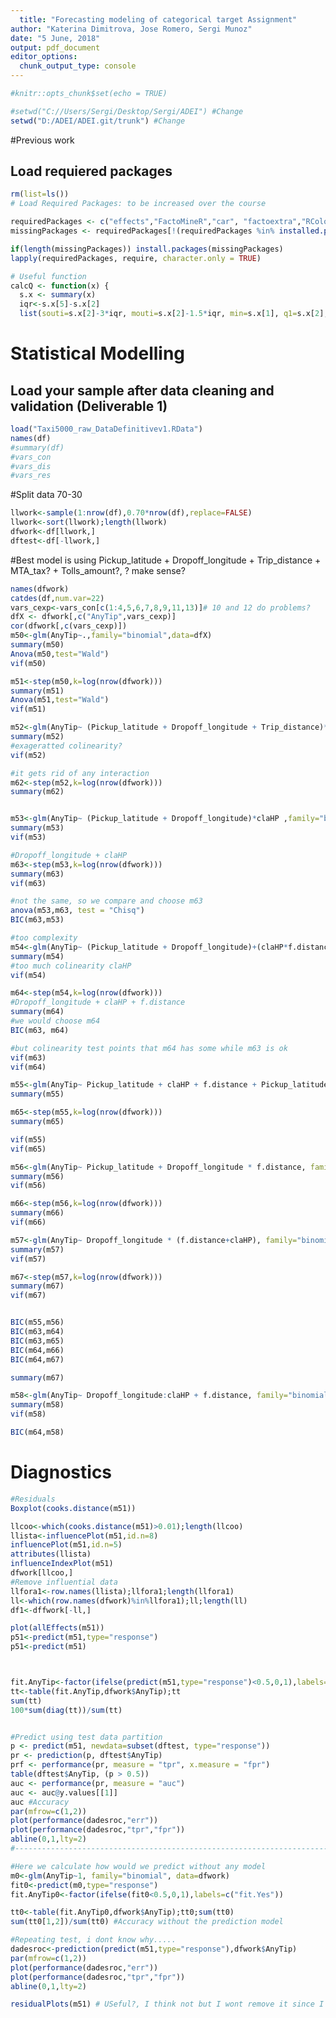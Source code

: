---
  title: "Forecasting modeling of categorical target Assignment"
author: "Katerina Dimitrova, Jose Romero, Sergi Munoz"
date: "5 June, 2018"
output: pdf_document
editor_options: 
  chunk_output_type: console
---
  
  ```{r setup, include=FALSE}
#knitr::opts_chunk$set(echo = TRUE)
```

```{r,include=FALSE}
#setwd("C://Users/Sergi/Desktop/Sergi/ADEI") #Change 
setwd("D:/ADEI/ADEI.git/trunk") #Change

```

#Previous work

## Load requiered packages

```{r, echo=FALSE, include=FALSE}
rm(list=ls())
# Load Required Packages: to be increased over the course

requiredPackages <- c("effects","FactoMineR","car", "factoextra","RColorBrewer","ggplot2","missMDA","mvoutlier","dplyr","caret", "ggmap","ggthemes","knitr","MVA", "ROCR")
missingPackages <- requiredPackages[!(requiredPackages %in% installed.packages()[,"Package"])]

if(length(missingPackages)) install.packages(missingPackages)
lapply(requiredPackages, require, character.only = TRUE)

# Useful function
calcQ <- function(x) {
  s.x <- summary(x)
  iqr<-s.x[5]-s.x[2]
  list(souti=s.x[2]-3*iqr, mouti=s.x[2]-1.5*iqr, min=s.x[1], q1=s.x[2], q2=s.x[3],        q3=s.x[5], max=s.x[6], mouts=s.x[5]+1.5*iqr, souts=s.x[5]+3*iqr ) }

```

# Statistical Modelling

## Load your sample after data cleaning and validation (Deliverable 1)


```{r}
load("Taxi5000_raw_DataDefinitivev1.RData")
names(df)
#summary(df)
#vars_con
#vars_dis
#vars_res


```
#Split data 70-30
```{r}
llwork<-sample(1:nrow(df),0.70*nrow(df),replace=FALSE)
llwork<-sort(llwork);length(llwork)
dfwork<-df[llwork,]
dftest<-df[-llwork,]
```

#Best model is using  Pickup_latitude + Dropoff_longitude + Trip_distance + MTA_tax? + Tolls_amount?, ? make sense? 
```{r}

names(dfwork)
catdes(df,num.var=22)
vars_cexp<-vars_con[c(1:4,5,6,7,8,9,11,13)]# 10 and 12 do problems?
dfX <- dfwork[,c("AnyTip",vars_cexp)]
cor(dfwork[,c(vars_cexp)])
m50<-glm(AnyTip~.,family="binomial",data=dfX)
summary(m50)
Anova(m50,test="Wald")
vif(m50)

m51<-step(m50,k=log(nrow(dfwork)))
summary(m51)
Anova(m51,test="Wald")
vif(m51)

m52<-glm(AnyTip~ (Pickup_latitude + Dropoff_longitude + Trip_distance)*claHP ,family="binomial",data=dfwork)
summary(m52)
#exageratted colinearity?
vif(m52)

#it gets rid of any interaction
m62<-step(m52,k=log(nrow(dfwork)))
summary(m62)


m53<-glm(AnyTip~ (Pickup_latitude + Dropoff_longitude)*claHP ,family="binomial",data=dfwork)
summary(m53)
vif(m53)

#Dropoff_longitude + claHP
m63<-step(m53,k=log(nrow(dfwork)))
summary(m63)
vif(m63)

#not the same, so we compare and choose m63
anova(m53,m63, test = "Chisq")
BIC(m63,m53)

#too complexity
m54<-glm(AnyTip~ (Pickup_latitude + Dropoff_longitude)+(claHP*f.distance) ,family="binomial",data=dfwork)
summary(m54)
#too much colinearity claHP
vif(m54)

m64<-step(m54,k=log(nrow(dfwork)))
#Dropoff_longitude + claHP + f.distance
summary(m64)
#we would choose m64
BIC(m63, m64)

#but colinearity test points that m64 has some while m63 is ok
vif(m63)
vif(m64)

m55<-glm(AnyTip~ Pickup_latitude + claHP + f.distance + Pickup_latitude:claHP,family="binomial",data=dfwork)
summary(m55)

m65<-step(m55,k=log(nrow(dfwork)))
summary(m65)

vif(m55)
vif(m65)

m56<-glm(AnyTip~ Pickup_latitude + Dropoff_longitude * f.distance, family="binomial",data=dfwork)
summary(m56)
vif(m56)

m66<-step(m56,k=log(nrow(dfwork)))
summary(m66)
vif(m66)

m57<-glm(AnyTip~ Dropoff_longitude * (f.distance+claHP), family="binomial",data=dfwork)
summary(m57)
vif(m57)

m67<-step(m57,k=log(nrow(dfwork)))
summary(m67)
vif(m67)


BIC(m55,m56)
BIC(m63,m64)
BIC(m63,m65)
BIC(m64,m66)
BIC(m64,m67)

summary(m67)

m58<-glm(AnyTip~ Dropoff_longitude:claHP + f.distance, family="binomial",data=dfwork)
summary(m58)
vif(m58)

BIC(m64,m58)
```
# Diagnostics
```{r}
#Residuals
Boxplot(cooks.distance(m51))

llcoo<-which(cooks.distance(m51)>0.01);length(llcoo)
llista<-influencePlot(m51,id.n=8)
influencePlot(m51,id.n=5)
attributes(llista)
influenceIndexPlot(m51)
dfwork[llcoo,]
#Remove influential data
llfora1<-row.names(llista);llfora1;length(llfora1)
ll<-which(row.names(dfwork)%in%llfora1);ll;length(ll)
df1<-dffwork[-ll,]

plot(allEffects(m51))
p51<-predict(m51,type="response")
p51<-predict(m51)



fit.AnyTip<-factor(ifelse(predict(m51,type="response")<0.5,0,1),labels=c("fit.No","fit.Yes"))
tt<-table(fit.AnyTip,dfwork$AnyTip);tt
sum(tt)
100*sum(diag(tt))/sum(tt)


#Predict using test data partition
p <- predict(m51, newdata=subset(dftest, type="response"))
pr <- prediction(p, dftest$AnyTip)
prf <- performance(pr, measure = "tpr", x.measure = "fpr")
table(dftest$AnyTip, (p > 0.5))
auc <- performance(pr, measure = "auc")
auc <- auc@y.values[[1]]
auc #Accuracy
par(mfrow=c(1,2))
plot(performance(dadesroc,"err"))
plot(performance(dadesroc,"tpr","fpr"))
abline(0,1,lty=2)
#---------------------------------------------------------------------------------------------

#Here we calculate how would we predict without any model
m0<-glm(AnyTip~1, family="binomial", data=dfwork)
fit0<-predict(m0,type="response")
fit.AnyTip0<-factor(ifelse(fit0<0.5,0,1),labels=c("fit.Yes"))

tt0<-table(fit.AnyTip0,dfwork$AnyTip);tt0;sum(tt0)
sum(tt0[1,2])/sum(tt0) #Accuracy without the prediction model

#Repeating test, i dont know why.....
dadesroc<-prediction(predict(m51,type="response"),dfwork$AnyTip)
par(mfrow=c(1,2))
plot(performance(dadesroc,"err"))
plot(performance(dadesroc,"tpr","fpr"))
abline(0,1,lty=2)

residualPlots(m51) # USeful?, I think not but I wont remove it since I am not sure?

```


